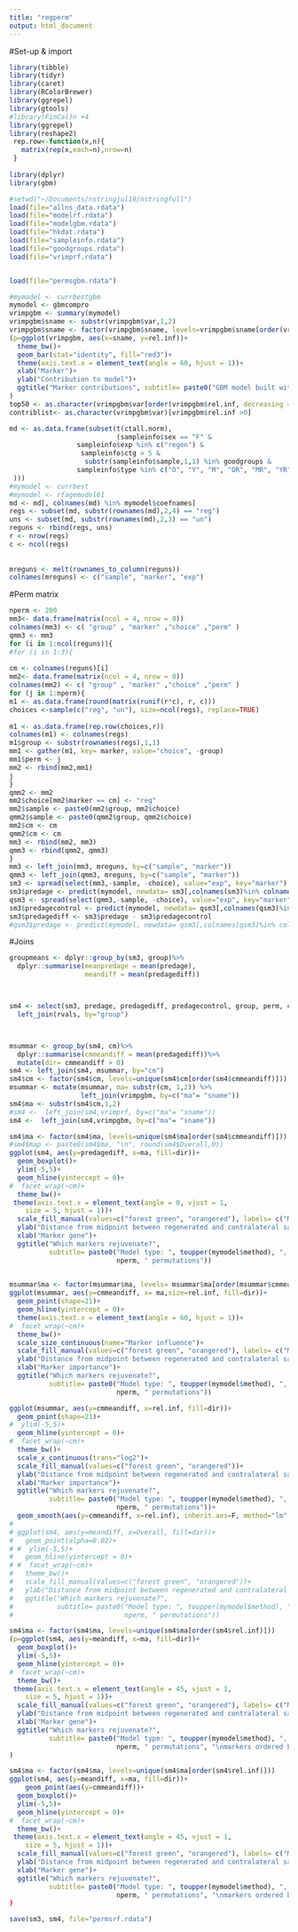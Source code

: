 ```yaml
---
title: "regperm"
output: html_document
---
```


#Set-up & import


```r

library(tibble)
library(tidyr)
library(caret)
library(RColorBrewer)
library(ggrepel)
library(gtools)
#library(FinCal)n +4
library(ggrepel)
library(reshape2)
 rep.row<-function(x,n){
   matrix(rep(x,each=n),nrow=n)
 } 
 
library(dplyr)
library(gbm)
````



```r
#setwd("~/Documents/nstringjul18/nstringfull")
load(file="allns_data.rdata")
load(file="modelrf.rdata")
load(file="modelgbm.rdata")
load(file="hkdat.rdata")
load(file="sampleinfo.rdata")
load(file="goodgroups.rdata")
load(file="vrimprf.rdata")


load(file="permsgbm.rdata")
````




```r
#mymodel <- currbestgbm
mymodel <- gbmcompro
vrimpgbm <- summary(mymodel)
vrimpgbm$sname <- substr(vrimpgbm$var,1,2)
vrimpgbm$sname <- factor(vrimpgbm$sname, levels=vrimpgbm$sname[order(vrimpgbm$rel.inf, decreasing=T)])
(p=ggplot(vrimpgbm, aes(x=sname, y=rel.inf))+
  theme_bw()+
  geom_bar(stat="identity", fill="red3")+
  theme(axis.text.x = element_text(angle = 60, hjust = 1))+
  xlab("Marker")+
  ylab("Contribution to model")+
  ggtitle("Marker contributions", subtitle= paste0("GBM model built with ", length(mymodel$coefnames), " markers"))
)
top50 <- as.character(vrimpgbm$var[order(vrimpgbm$rel.inf, decreasing =T)][1:50])
contriblist<- as.character(vrimpgbm$var)[vrimpgbm$rel.inf >0]
````
```r
md <- as.data.frame(subset(t(ctall.norm), 
                           (sampleinfo$sex == "F" &
                 sampleinfo$exp %in% c("regen") & 
                  sampleinfo$ctg > 5 &
                   substr(sampleinfo$sample,1,1) %in% goodgroups &
                 sampleinfo$type %in% c("O", "Y", "M", "OR", "MR", "YR")
 )))
#mymodel <- currbest
#mymodel <- rfagemodel61
md <- md[, colnames(md) %in% mymodel$coefnames]
regs <- subset(md, substr(rownames(md),2,4) == "reg")
uns <- subset(md, substr(rownames(md),2,3) == "un")
reguns <- rbind(regs, uns)
r <- nrow(regs)
c <- ncol(regs)
 
 
mreguns <- melt(rownames_to_column(reguns))
colnames(mreguns) <- c("sample", "marker", "exp")
````

#Perm matrix

```r
nperm <- 200
mm3<- data.frame(matrix(ncol = 4, nrow = 0))
colnames(mm3) <- c( "group" , "marker" ,"choice" ,"perm" )
qmm3 <- mm3
for (i in 1:ncol(reguns)){
#for (i in 1:3){
  
cm <- colnames(reguns)[i]
mm2<- data.frame(matrix(ncol = 4, nrow = 0))
colnames(mm2) <- c( "group" , "marker" ,"choice" ,"perm" )
for (j in 1:nperm){
m1 <- as.data.frame(round(matrix(runif(r*c), r, c)))
choices <-sample(c("reg", "un"), size=ncol(regs), replace=TRUE)
 
m1 <- as.data.frame(rep.row(choices,r))
colnames(m1) <- colnames(regs)
m1$group <- substr(rownames(regs),1,1)
mm1 <- gather(m1, key= marker, value="choice", -group)
mm1$perm <- j
mm2 <- rbind(mm2,mm1)
j
}
qmm2 <- mm2
mm2$choice[mm2$marker == cm] <- "reg"
mm2$sample <- paste0(mm2$group, mm2$choice)
qmm2$sample <- paste0(qmm2$group, qmm2$choice)
mm2$cm <- cm
qmm2$cm <- cm
mm3 <- rbind(mm2, mm3)
qmm3 <- rbind(qmm2, qmm3)
}
mm3 <- left_join(mm3, mreguns, by=c("sample", "marker"))
qmm3 <- left_join(qmm3, mreguns, by=c("sample", "marker"))
sm3 <- spread(select(mm3,-sample, -choice), value="exp", key="marker")
sm3$predage <- predict(mymodel, newdata= sm3[,colnames(sm3)%in% colnames(reguns)])
qsm3 <- spread(select(qmm3,-sample, -choice), value="exp", key="marker")
sm3$predagecontrol <- predict(mymodel, newdata= qsm3[,colnames(qsm3)%in% colnames(reguns)])
sm3$predagediff <- sm3$predage - sm3$predagecontrol
#qsm3$predage <- predict(mymodel, newdata= qsm3[,colnames(qsm3)%in% colnames(reguns)])
````

#Joins

```r
groupmeans <- dplyr::group_by(sm3, group)%>%
  dplyr::summarise(meanpredage = mean(predage), 
                   meandiff = mean(predagediff))



sm4 <- select(sm3, predage, predagediff, predagecontrol, group, perm, cm) %>%
  left_join(rvals, by="group")



msummar <- group_by(sm4, cm)%>%
  dplyr::summarise(cmmeandiff = mean(predagediff))%>%
  mutate(dir= cmmeandiff > 0)
sm4 <- left_join(sm4, msummar, by="cm")
sm4$cm <- factor(sm4$cm, levels=unique(sm4$cm[order(sm4$cmmeandiff)]))
msummar <- mutate(msummar, ma= substr(cm, 1,2)) %>%
                  left_join(vrimpgbm, by=c("ma"= "sname"))
sm4$ma <- substr(sm4$cm,1,2)
#sm4 <-  left_join(sm4,vrimprf, by=c("ma"= "sname"))
sm4 <-  left_join(sm4,vrimpgbm, by=c("ma"= "sname"))
```


```r
sm4$ma <- factor(sm4$ma, levels=unique(sm4$ma[order(sm4$cmmeandiff)]))
#sm4$map <- paste0(sm4$ma, "\n", round(sm4$Overall,0))
ggplot(sm4, aes(y=predagediff, x=ma, fill=dir))+
  geom_boxplot()+
  ylim(-5,5)+
  geom_hline(yintercept = 0)+
#  facet_wrap(~cm)+
  theme_bw()+
 theme(axis.text.x = element_text(angle = 0, vjust = 1, 
    size = 5, hjust = 1))+
  scale_fill_manual(values=c("forest green", "orangered"), labels= c("Marker rejuvenates", "Marker ages"), name="Response to regeneration")+
  ylab("Distance from midpoint between regenerated and contralateral sample")+
  xlab("Marker gene")+
  ggtitle("Which markers rejuvenate?", 
          subtitle= paste0("Model type: ", toupper(mymodel$method), ", ", length(mymodel$coefnames), " markers used\n", 
                           nperm, " permutations"))
    
````

```r
msummar$ma <- factor(msummar$ma, levels= msummar$ma[order(msummar$cmmeandiff)])
ggplot(msummar, aes(y=cmmeandiff, x= ma,size=rel.inf, fill=dir))+
  geom_point(shape=21)+
  geom_hline(yintercept = 0)+
  theme(axis.text.x = element_text(angle = 60, hjust = 1))+
#  facet_wrap(~cm)+
  theme_bw()+
  scale_size_continuous(name="Marker influence")+
  scale_fill_manual(values=c("forest green", "orangered"), labels= c("Marker rejuvenates", "Marker ages"), name="Response to regeneration")+
  ylab("Distance from midpoint between regenerated and contralateral sample")+
  xlab("Marker importance")+
  ggtitle("Which markers rejuvenate?", 
          subtitle= paste0("Model type: ", toupper(mymodel$method), ", ", length(mymodel$coefnames), " markers used\n", 
                           nperm, " permutations"))
```
```r
ggplot(msummar, aes(y=cmmeandiff, x=rel.inf, fill=dir))+
  geom_point(shape=21)+
#  ylim(-5,5)+
  geom_hline(yintercept = 0)+
#  facet_wrap(~cm)+
  theme_bw()+
  scale_x_continuous(trans="log2")+
  scale_fill_manual(values=c("forest green", "orangered"))+
  ylab("Distance from midpoint between regenerated and contralateral sample")+
  xlab("Marker importance")+
  ggtitle("Which markers rejuvenate?", 
          subtitle= paste0("Model type: ", toupper(mymodel$method), ", ", length(mymodel$coefnames), " markers used\n", 
                           nperm, " permutations"))+
  geom_smooth(aes(y=cmmeandiff, x=rel.inf), inherit.aes=F, method="lm", se=F)
# 
# ggplot(sm4, aes(y=meandiff, x=Overall, fill=dir))+
#   geom_point(alpha=0.02)+
# #  ylim(-5,5)+
#   geom_hline(yintercept = 0)+
# #  facet_wrap(~cm)+
#   theme_bw()+
#   scale_fill_manual(values=c("forest green", "orangered"))+
#   ylab("Distance from midpoint between regenerated and contralateral sample")+
#   ggtitle("Which markers rejuvenate?", 
#           subtitle= paste0("Model type: ", toupper(mymodel$method), ", ", length(mymodel$coefnames), " markers used\n", 
#                            nperm, " permutations"))    
```



```r
sm4$ma <- factor(sm4$ma, levels=unique(sm4$ma[order(sm4$rel.inf)]))
(p=ggplot(sm4, aes(y=meandiff, x=ma, fill=dir))+
  geom_boxplot()+
  ylim(-5,5)+
  geom_hline(yintercept = 0)+
#  facet_wrap(~cm)+
  theme_bw()+
 theme(axis.text.x = element_text(angle = 45, vjust = 1, 
    size = 5, hjust = 1))+
  scale_fill_manual(values=c("forest green", "orangered"), labels= c("Marker rejuvenates", "Marker ages"), name="Response to regeneration")+
  ylab("Distance from midpoint between regenerated and contralateral sample")+
  xlab("Marker gene")+
  ggtitle("Which markers rejuvenate?", 
          subtitle= paste0("Model type: ", toupper(mymodel$method), ", ", length(mymodel$coefnames), " markers used\n", 
                           nperm, " permutations", "\nmarkers ordered by importance to model"))
)
````



```r
sm4$ma <- factor(sm4$ma, levels=unique(sm4$ma[order(sm4$rel.inf)]))
ggplot(sm4, aes(y=meandiff, x=ma, fill=dir))+
    geom_point(aes(y=cmmeandiff))+
  geom_boxplot()+
  ylim(-5,5)+
  geom_hline(yintercept = 0)+
#  facet_wrap(~cm)+
  theme_bw()+
 theme(axis.text.x = element_text(angle = 45, vjust = 1, 
    size = 5, hjust = 1))+
  scale_fill_manual(values=c("forest green", "orangered"), labels= c("Marker rejuvenates", "Marker ages"), name="Response to regeneration")+
  ylab("Distance from midpoint between regenerated and contralateral sample")+
  xlab("Marker gene")+
  ggtitle("Which markers rejuvenate?", 
          subtitle= paste0("Model type: ", toupper(mymodel$method), ", ", length(mymodel$coefnames), " markers used\n", 
                           nperm, " permutations", "\nmarkers ordered by importance to model"))
)
````


```r
save(sm3, sm4, file="permsrf.rdata")
````


```r
````


```r
````


```r
````


```r
````



```r
````
